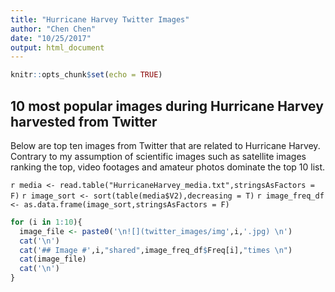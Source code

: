 ```yaml
---
title: "Hurricane Harvey Twitter Images"
author: "Chen Chen"
date: "10/25/2017"
output: html_document
---
```


```r
knitr::opts_chunk$set(echo = TRUE)
```

## 10 most popular images during Hurricane Harvey harvested from Twitter 

Below are top ten images from Twitter that are related to Hurricane Harvey. Contrary to my assumption of scientific images such as satellite images ranking the top, video footages and amateur photos dominate the top 10 list. 

`r media <- read.table("HurricaneHarvey_media.txt",stringsAsFactors = F)`
`r image_sort <- sort(table(media$V2),decreasing = T) `
`r image_freq_df <- as.data.frame(image_sort,stringsAsFactors = F) `

```r
for (i in 1:10){
  image_file <- paste0('\n![](twitter_images/img',i,'.jpg) \n')
  cat('\n')
  cat('## Image #',i,"shared",image_freq_df$Freq[i],"times \n")
  cat(image_file)
  cat('\n')
}
```

